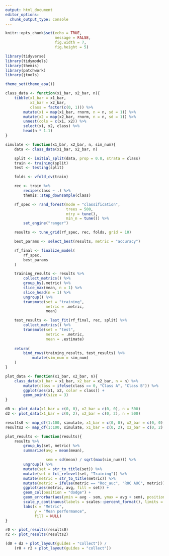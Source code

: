 ---
output: html_document
editor_options:
  chunk_output_type: console
---

 

```{r setup, include=FALSE}
knitr::opts_chunk$set(echo = TRUE, 
                      message = FALSE, 
                      fig.width = 7, 
                      fig.height = 5)
```

 

```{r}
library(tidyverse)
library(tidymodels)
library(themis)
library(patchwork)
library(jtools)

theme_set(theme_apa())

class_data <- function(x1_bar, x2_bar, n){
    tibble(x1_bar = x1_bar,
           x2_bar = x2_bar,
           class = factor(c(0, 1))) %>%
        mutate(x1 = map(x1_bar, rnorm, n = n, sd = 1)) %>%
        mutate(x2 = map(x2_bar, rnorm, n = n, sd = 1)) %>%
        unnest(cols = c(x1, x2)) %>%
        select(x1, x2, class) %>%
        head(n * 1.1)
}

simulate <- function(x1_bar, x2_bar, n, sim_num){
    data <- class_data(x1_bar, x2_bar, n)

    split <- initial_split(data, prop = 0.8, strata = class)
    train <- training(split)
    test <- testing(split)

    folds <- vfold_cv(train)

    rec <- train %>%
        recipe(class ~ .) %>%
        themis::step_downsample(class)

    rf_spec <- rand_forest(mode = "classification",
                           trees = 500,
                           mtry = tune(),
                           min_n = tune()) %>%
        set_engine("ranger")

    results <- tune_grid(rf_spec, rec, folds, grid = 10)

    best_params <- select_best(results, metric = "accuracy")

    rf_final <- finalize_model(
        rf_spec,
        best_params
    )

    training_results <- results %>%
        collect_metrics() %>%
        group_by(.metric) %>%
        slice_max(mean, n = 1) %>%
        slice_head(n = 1) %>%
        ungroup() %>%
        transmute(set = "training",
                  metric = .metric,
                  mean)

    test_results <- last_fit(rf_final, rec, split) %>%
        collect_metrics() %>%
        transmute(set = "test",
                  metric = .metric,
                  mean = .estimate)
    
    return(
        bind_rows(training_results, test_results) %>%
            mutate(sim_num = sim_num)
    )
}

plot_data <- function(x1_bar, x2_bar, n){
    class_data(x1_bar = x1_bar, x2_bar = x2_bar, n = n) %>%
        mutate(class = ifelse(class == 0, "Class A", "Class B")) %>%
        ggplot(aes(x1, x2, color = class)) +
        geom_point(size = 3)
}
```

```{r}
d0 <- plot_data(x1_bar = c(0, 0), x2_bar = c(0, 0), n = 500)
d2 <- plot_data(x1_bar = c(0, 2), x2_bar = c(0, 2), n = 500)

results0 <- map_df(1:100, simulate, x1_bar = c(0, 0), x2_bar = c(0, 0), n = 500)
results2 <- map_df(1:100, simulate, x1_bar = c(0, 2), x2_bar = c(0, 2), n = 500)

plot_results <- function(results){
    results %>%
        group_by(set, metric) %>%
        summarize(avg = mean(mean),

                  sem = sd(mean) / sqrt(max(sim_num))) %>%
        ungroup() %>%
        mutate(set = str_to_title(set)) %>%
        mutate(set = fct_relevel(set, "Training")) %>%
        mutate(metric = str_to_title(metric)) %>%
        mutate(metric = ifelse(metric == "Roc_auc", "ROC AUC", metric)) %>%
        ggplot(aes(metric, avg, fill = set)) +
        geom_col(position = "dodge") +
        geom_errorbar(aes(ymin = avg - sem, ymax = avg + sem), position=position_dodge(width=0.9), width = 0.25) +
        scale_y_continuous(labels = scales::percent_format(), limits = c(0, 1)) +
        labs(x = "Metric",
             y = "Mean performance",
             fill = NULL)
}

r0 <- plot_results(results0)
r2 <- plot_results(results2)

(d0 + d2 + plot_layout(guides = "collect")) /
    (r0 + r2 + plot_layout(guides = "collect"))
```

<br />
<br />
<br />
<br />
<br />